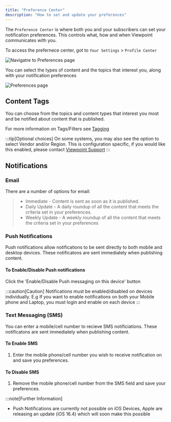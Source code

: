 ```yaml
---
title: "Preference Center"
description: "How to set and update your preferences"
---
```


The `Preference Center` is where both you and your subscribers can set your notification preferences. This controls what, how and when Viewpoint communicates with you.

To access the prefernece center, got to `Your Settings` > `Profile Center`

![Navigatre to Preferences page](/assets/content/get-to-preferences.png)

You can select the types of content and the topics that interest you, along with your notification preferences

![Preferences page](/assets/content/preferences.png)

## Content Tags

You can choose from the topics and content types that interest you most and be notified about content that is published.

For more information on Tags/Filters see [Tagging](../content/tagging)

:::tip[Optional choices]
On some systems, you may also see the option to select Vendor and/or Region. This is configuration specific, if you would like this enabled, please contact [Viewpoint Support](mailto:support@viewpointcomms.com)
:::

## Notifications

### Email

There are a number of options for email:

>- Immediate - Content is sent as soon as it is published.
>- Daily Update - A daily roundup of all the content that meets the criteria set in your preferences.
>- Weekly Update - A weekly roundup of all the content that meets the criteria set in your preferences

### Push Notifications

Push notifications allow notifications to be sent directly to both mobile and desktop devices. These notificatons are sent immediately when publishing content.

#### To Enable/Disable Push notifications

Click the 'Enable/Disable Push messaging on this device' button

:::caution[Caution]
 Notifications must be enabled/disabled on devices individually. E.g If you want to enable notifications on both your Mobile phone and Laptop, you must login and enable on each device
:::


### Text Messaging (SMS)

You can enter a mobile/cell number to recieve SMS notificiations. These notificatons are sent immediately when publishing content.

#### To Enable SMS

1. Enter the mobile phone/cell number you wish to receive notification on and save you preferences.

#### To Disable SMS

1. Remove the mobile phone/cell number from the SMS field and save your preferences.

:::note[Further Information]
- Push Notifications are currently not possible on iOS Devices, Apple are releasing an update (iOS 16.4) which will soon make this possible




